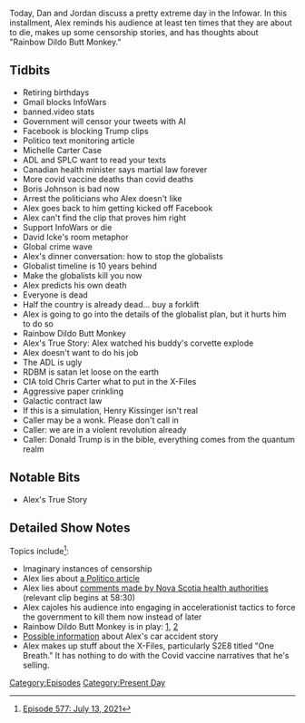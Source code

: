 {{DEFAULTSORT:
    #_EPISODE_0577:July 13, 2021
}}{{Episode
    | title           = July 13, 2021
    | caption         = Listen to this episode on [https://knowledgefight.libsyn.com/577-july-13-2021 Libsyn] [https://open.spotify.com/episode/5V42D5ACLfaD7L8yZSH98K Spotify], Read the [[Transcript/577: July 13, 2021|Unofficial Transcript]]
    | episodeNumber   = 577
    | length          = 01:43:35
    | airDate         = July 16, 2021
    | coverageDate    = July 13, 2021
    | episodeType     = [[:Category:Present Day|Present Day]]
    | appearance      = [[Michelle Carter]], [[Boris Johnson]], [[David Icke]], [[Chris Carter]], [[Rainbow Dildo Butt Monkey]], [[Henry Kissinger]]
    | oocDrop         = Ah, the good ol' days, ZZ Top, haw haw haw haw
    | previousEpisode = [[576: July 9, 2021]]
    | nextEpisode     = [[578: A Little Side Track]]
}}

{{Stub}}

Today, Dan and Jordan discuss a pretty extreme day in the Infowar.  In this installment, Alex reminds his audience at least ten times that they are about to die, makes up some censorship stories, and has thoughts about "Rainbow Dildo Butt Monkey."

==Tidbits==

*Retiring birthdays
*Gmail blocks InfoWars
*banned.video stats
*Government will censor your tweets with AI
*Facebook is blocking Trump clips
*Politico text monitoring article
*Michelle Carter Case
*ADL and SPLC want to read your texts
*Canadian health minister says martial law forever
*More covid vaccine deaths than covid deaths
*Boris Johnson is bad now
*Arrest the politicians who Alex doesn't like
*Alex goes back to him getting kicked off Facebook
*Alex can't find the clip that proves him right
*Support InfoWars or die
*David Icke's room metaphor
*Global crime wave
*Alex's dinner conversation: how to stop the globalists
*Globalist timeline is 10 years behind
*Make the globalists kill you now
*Alex predicts his own death
*Everyone is dead
*Half the country is already dead... buy a forklift
*Alex is going to go into the details of the globalist plan, but it hurts him to do so
*Rainbow Dildo Butt Monkey
*Alex's True Story: Alex watched his buddy's corvette explode
*Alex doesn't want to do his job
*The ADL is ugly
*RDBM is satan let loose on the earth
*CIA told Chris Carter what to put in the X-Files
*Aggressive paper crinkling
*Galactic contract law
*If this is a simulation, Henry Kissinger isn't real
*Caller may be a wonk. Please don't call in
*Caller: we are in a violent revolution already
*Caller: Donald Trump is in the bible, everything comes from the quantum realm

==Notable Bits==

*Alex's True Story

==Detailed Show Notes==

Topics include<ref>[https://knowledgefight.com/research/2021/7/15/episode-577-july-13-2021 Episode 577: July 13, 2021]</ref>:

*Imaginary instances of censorship
*Alex lies about [https://www.politico.com/news/2021/07/12/biden-covid-vaccination-campaign-499278 a Politico article]
*Alex lies about [https://www.youtube.com/watch?v=o-P0Hq4mK2M comments made by Nova Scotia health authorities] (relevant clip begins at 58:30)
*Alex cajoles his audience into engaging in accelerationist tactics to force the government to kill them now instead of later
*Rainbow Dildo Butt Monkey is in play: [https://www.unilad.co.uk/news/london-library-apologises-after-man-dressed-as-rainbow-dildo-butt-monkey-appears-at-kids-event/ 1], [https://www.ilfordrecorder.co.uk/news/comment-about-inappropriate-animal-costume-causes-stir-8140602 2]
*[https://www.dmagazine.com/publications/d-magazine/1991/july/fatal-obsessions/ Possible information] about Alex's car accident story
*Alex makes up stuff about the X-Files, particularly S2E8 titled "One Breath." It has nothing to do with the Covid vaccine narratives that he's selling.

[[Category:Episodes]]
[[Category:Present Day]]
